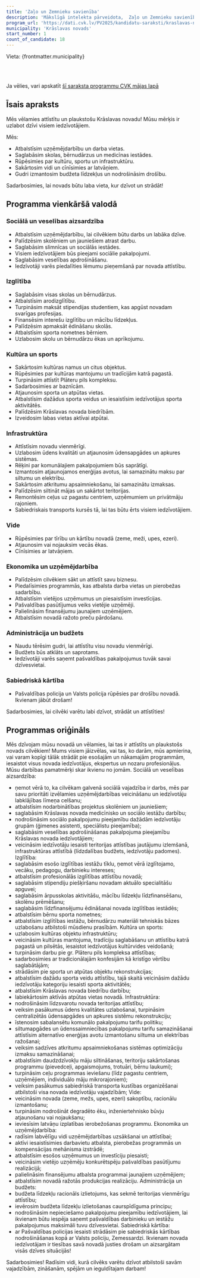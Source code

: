 ```yaml
---
title: 'Zaļo un Zemnieku savienība'
description: 'Mākslīgā intelekta pārveidota,  Zaļo un Zemnieku savienība - Krāslavas novads programma vienkāršā valodā'
program_url: 'https://dati.cvk.lv/PV2025/kandidatu-saraksti/kraslavas-novads/zalo-un-zemnieku-savieniba'
municipality: 'Krāslavas novads'
start_number: 1
count_of_candidate: 18
---
```



Vieta: {frontmatter.municipality}<br/>

<Badge text="Uzņēmējdarbības veicināšana" variant="note" size="small" /> <Badge text="Izglītības iestāžu tīkla saglabāšana" variant="note" size="small" /> <Badge text="Kultūras mantojuma saglabāšana" variant="note" size="small" /> <Badge text="Infrastruktūras attīstība" variant="note" size="small" /> <Badge text="Budžeta līdzekļu racionāla izlietošana" variant="note" size="small" />

<br/><br/> 

<Card title='Šis ir mākslīga intelekta ģenerēts apraksts' icon='starlight'>
    Ja vēlies, vari apskatīt <a href={frontmatter.program_url} target='_blank'>šī saraksta programmu CVK mājas lapā</a>
    </Card>

## Īsais apraksts

Mēs vēlamies attīstītu un plaukstošu Krāslavas novadu! Mūsu mērķis ir uzlabot dzīvi visiem iedzīvotājiem. 

Mēs:
*   Atbalstīsim uzņēmējdarbību un darba vietas.
*   Saglabāsim skolas, bērnudārzus un medicīnas iestādes.
*   Rūpēsimies par kultūru, sportu un infrastruktūru.
*   Sakārtosim vidi un cīnīsimies ar latvāņiem.
*   Gudri izmantosim budžeta līdzekļus un nodrošināsim drošību.

Sadarbosimies, lai novads būtu laba vieta, kur dzīvot un strādāt!

## Programma vienkāršā valodā

### Sociālā un veselības aizsardzība
*   Atbalstīsim uzņēmējdarbību, lai cilvēkiem būtu darbs un labāka dzīve.
*   Palīdzēsim skolēniem un jauniešiem atrast darbu.
*   Saglabāsim slimnīcas un sociālās iestādes.
*   Visiem iedzīvotājiem būs pieejami sociālie pakalpojumi.
*   Saglabāsim veselības apdrošināšanu.
*   Iedzīvotāji varēs piedalīties lēmumu pieņemšanā par novada attīstību.

### Izglītība
*   Saglabāsim visas skolas un bērnudārzus.
*   Atbalstīsim arodizglītību.
*   Turpināsim maksāt stipendijas studentiem, kas apgūst novadam svarīgas profesijas.
*   Finansēsim interešu izglītību un mācību līdzekļus.
*   Palīdzēsim apmaksāt ēdināšanu skolās.
*   Atbalstīsim sporta nometnes bērniem.
*   Uzlabosim skolu un bērnudārzu ēkas un aprīkojumu.

### Kultūra un sports
*   Sakārtosim kultūras namus un citus objektus.
*   Rūpēsimies par kultūras mantojumu un tradīcijām katrā pagastā.
*   Turpināsim attīstīt Plāteru pils kompleksu.
*   Sadarbosimies ar baznīcām.
*   Atjaunosim sporta un atpūtas vietas.
*   Atbalstīsim dažādus sporta veidus un iesaistīsim iedzīvotājus sporta aktivitātēs.
*   Palīdzēsim Krāslavas novada biedrībām.
*   Izveidosim labas vietas aktīvai atpūtai.

### Infrastruktūra
*   Attīstīsim novadu vienmērīgi.
*   Uzlabosim ūdens kvalitāti un atjaunosim ūdensapgādes un apkures sistēmas.
*   Rēķini par komunālajiem pakalpojumiem būs saprātīgi.
*   Izmantosim atjaunojamos enerģijas avotus, lai samazinātu maksu par siltumu un elektrību.
*   Sakārtosim atkritumu apsaimniekošanu, lai samazinātu izmaksas.
*   Palīdzēsim siltināt mājas un sakārtot teritorijas.
*   Remontēsim ceļus uz pagastu centriem, uzņēmumiem un privātmāju rajoniem.
*   Sabiedriskais transports kursēs tā, lai tas būtu ērts visiem iedzīvotājiem.

### Vide
*   Rūpēsimies par tīrību un kārtību novadā (zeme, meži, upes, ezeri).
*   Atjaunosim vai nojauksim vecās ēkas.
*   Cīnīsimies ar latvāņiem.

### Ekonomika un uzņēmējdarbība
*   Palīdzēsim cilvēkiem sākt un attīstīt savu biznesu.
*   Piedalīsimies programmās, kas atbalsta darba vietas un pierobežas sadarbību.
*   Atbalstīsim vietējos uzņēmumus un piesaistīsim investīcijas.
*   Pašvaldības pasūtījumus veiks vietējie uzņēmēji.
*   Palielināsim finansējumu jaunajiem uzņēmējiem.
*   Atbalstīsim novadā ražoto preču pārdošanu.

### Administrācija un budžets
*   Naudu tērēsim gudri, lai attīstītu visu novadu vienmērīgi.
*   Budžets būs atklāts un saprotams.
*   Iedzīvotāji varēs saņemt pašvaldības pakalpojumus tuvāk savai dzīvesvietai.

### Sabiedriskā kārtība
*   Pašvaldības policija un Valsts policija rūpēsies par drošību novadā. Ikvienam jābūt drošam!

Sadarbosimies, lai cilvēki varētu labi dzīvot, strādāt un attīstīties!

## Programmas oriģināls

Mēs dzīvojam mūsu novadā un vēlamies, lai tas ir attīstīts un plaukstošs novads cilvēkiem! Mums visiem jāizvēlas, vai tas, ko darām, mūs apmierina, vai varam kopīgi tālāk strādāt pie esošajām un nākamajām programmām, iesaistot visus novada iedzīvotājus, ekspertus un nozaru profesionāļus. Mūsu darbības pamatmērķi skar ikvienu no jomām.
Sociālā un veselības aizsardzība:
- ņemot vērā to, ka cilvēkam galvenā sociālā vajadzība ir darbs, mēs par savu prioritāti izvēlamies uzņēmējdarbības veicināšanu un iedzīvotāju labklājības līmeņa celšanu;
- atbalstīsim nodarbinātības projektus skolēniem un jauniešiem;
- saglabāsim Krāslavas novada medicīnisko un sociālo iestāžu darbību;
- nodrošināsim sociālo pakalpojumu pieejamību dažādām iedzīvotāju grupām (ģimenes asistenti, speciālistu pieejamība);
- saglabāsim veselības apdrošināšanas pakalpojuma pieejamību Krāslavas novada iedzīvotājiem;
- veicināsim iedzīvotāju iesaisti teritorijas attīstības jautājumu izlemšanā, infrastruktūras attīstībā (līdzdalības budžets, iedzīvotāju padomes).
Izglītība:
- saglabāsim esošo izglītības iestāžu tīklu, ņemot vērā izglītojamo, vecāku, pedagogu, darbinieku intereses;
- atbalstīsim profesionālās izglītības attīstību novadā;
- saglabāsim stipendiju piešķiršanu novadam aktuālo specialitāšu apguvei;
- saglabāsim ārpusskolas aktivitāšu, mācību līdzekļu līdzfinansēšanu, skolēnu prēmēšanu;
- saglabāsim līdzfinansējumu ēdināšanai novada izglītības iestādēs;
- atbalstīsim bērnu sporta nometnes;
- atbalstīsim izglītības iestāžu, bērnudārzu materiāli tehniskās bāzes uzlabošanu atbilstoši mūsdienu prasībām.
Kultūra un sports:
- uzlabosim kultūras objektu infrastruktūru;
- veicināsim kultūras mantojuma, tradīciju saglabāšanu un attīstību katrā pagastā un pilsētās, iesaistot iedzīvotājus kultūrvides veidošanā;
- turpināsim darbu pie gr. Plāteru pils kompleksa attīstības;
- sadarbosimies ar tradicionālajām konfesijām kā kristīgo vērtību saglabātājām;
- strādāsim pie sporta un atpūtas objektu rekonstrukcijas;
- atbalstīsim dažādu sporta veidu attīstību, tajā skaitā veicināsim dažādu iedzīvotāju kategoriju iesaisti sporta aktivitātēs;
- atbalstīsim Krāslavas novada biedrību darbību;
- labiekārtosim aktīvās atpūtas vietas novadā.
Infrastruktūra:
- nodrošināsim līdzsvarotu novada teritorijas attīstību;
- veiksim pasākumus ūdens kvalitātes uzlabošanai, turpināsim centralizētās ūdensapgādes un apkures sistēmu rekonstrukciju;
- īstenosim sabalansētu komunālo pakalpojumu tarifu politiku;
- siltumapgādes un ūdenssaimniecības pakalpojumu tarifu samazināšanai attīstīsim alternatīvo enerģijas avotu izmantošanu siltuma un elektrības ražošanai;
- veiksim sadzīves atkritumu apsaimniekošanas sistēmas optimizāciju izmaksu samazināšanai;
- atbalstīsim daudzdzīvokļu māju siltināšanas, teritoriju sakārtošanas programmu (pievedceļi, apgaismojums, trotuāri, bērnu laukumi);
- turpināsim ceļu programmas ieviešanu (līdz pagastu centriem, uzņēmējiem, individuālo māju mikrorajoniem);
- veiksim pasākumus sabiedriskā transporta kustības organizēšanai atbilstoši visa novada iedzīvotāju vajadzībām;
Vide:
- veicināsim novada (zeme, mežs, upes, ezeri) sakoptību, racionālu izmantošanu;
- turpināsim nodrošināt degradēto ēku, inženiertehnisko būvju atjaunošanu vai nojaukšanu;
- ieviesīsim latvāņu izplatības ierobežošanas programmu.
Ekonomika un uzņēmējdarbība:
- radīsim labvēlīgu vidi uzņēmējdarbības uzsākšanai un attīstībai;
- aktīvi iesaistīsimies darbavietu atbalsta, pierobežas programmās un kompensācijas mehānisma izstrādē;
- atbalstīsim esošos uzņēmumus un investīciju piesaisti;
- veicināsim vietējo uzņēmēju konkurētspēju pašvaldības pasūtījumu realizācijā;
- palielināsim finansējumu atbalsta programmai jaunajiem uzņēmējiem;
- atbalstīsim novadā ražotās produkcijas realizāciju.
Administrācija un budžets:
- budžeta līdzekļu racionāls izlietojums, kas sekmē teritorijas vienmērīgu attīstību;
- ievērosim budžeta līdzekļu izlietošanas caurspīdīguma principu;
- nodrošināsim nepieciešamo pakalpojumu pieejamību iedzīvotājiem, lai ikvienam būtu iespēja saņemt pašvaldības darbinieku un iestāžu pakalpojumus maksimāli tuvu dzīvesvietai.
Sabiedriskā kārtība:
- ar Pašvaldības policijas iesaisti strādāsim pie sabiedriskās kārtības nodrošināšanas kopā ar Valsts policiju, Zemessardzi. Ikvienam novada iedzīvotājam ir tiesības savā novadā justies drošam un aizsargātam visās dzīves situācijās!

Sadarbosimies! Radīsim vidi, kurā cilvēks varētu dzīvot atbilstoši savām vajadzībām, zināšanām, spējām un ieguldītajam darbam!
